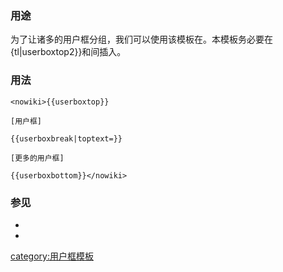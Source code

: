 <includeonly><!-- 在這裡加入模板的保護標識 --></includeonly><noinclude>{{template doc page viewed directly}}</noinclude>
<!-- 在本行下編輯模板說明 -->
{{Documentation subpage}}
<!-- PLEASE ADD CATEGORIES AND INTERWIKIS AT THE BOTTOM OF THIS PAGE -->
===用途===
为了让诸多的用户框分组，我们可以使用该模板在。本模板务必要在{tl|userboxtop2}}和{{tl|userboxbottom}}间插入。

=== 用法 ===
<pre><nowiki>{{userboxtop}}

[用户框]

{{userboxbreak|toptext=}}

[更多的用户框]

{{userboxbottom}}</nowiki></pre>

=== 参见 ===
*{{tl|Userboxtop2}}
*{{tl|Userboxbottom}}

<includeonly>
<!-- 本行下加入模板的分類 -->
[[category:用户框模板]]
<!-- 本行下加入模板的跨語言鏈接 -->

</includeonly>